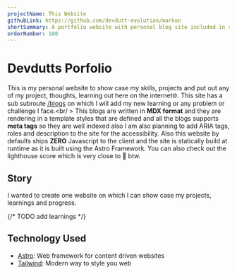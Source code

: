 ```yaml
---
projectName: This Website
githubLink: https://github.com/devdutt-evolution/markon
shortSummary: A portfolio website with personal blog site included in subroute. Build on Astro.
orderNumber: 100
---
```



# <HoverUnder color="border-yellow-400">Devdutts Porfolio</HoverUnder>

This is my personal website to show case my skills, projects and put out any of my project, thoughts, learning out here on the
internet🌐.
This site has a sub subroute [/blogs](/blogs) on which I will add my new learning or any problem or challenge I face.<br/ >
This blogs are written in **MDX format** and they are rendering in a template styles that are defined and all the blogs supports **meta tags** so they are well indexed also I am also planning to add ARIA tags, roles and description to the site for the accessibility.
Also this website by defaults ships **ZERO** Javascript to the client and the site is statically build at runtime as it is built using the Astro Framework. You can also check out the lighthouse score which is very close to 💯 btw.

## <HoverUnder color="border-yellow-400">Story</HoverUnder>

I wanted to create one website on which I can show case my projects, learnings and progress.

{/* TODO add learnings */}

## <HoverUnder color="border-yellow-400">Technology Used</HoverUnder>

- [Astro](https://astro.build/): Web framework for content driven websites
- [Tailwind](https://tailwindcss.com/): Modern way to style you web
